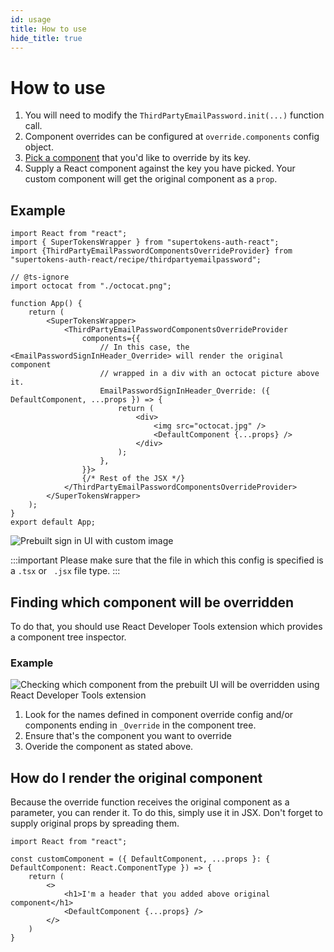 ```yaml
---
id: usage
title: How to use
hide_title: true
---
```



# How to use

1. You will need to modify the `ThirdPartyEmailPassword.init(...)` function call.
2. Component overrides can be configured at `override.components` config object.
3. [Pick a component](#finding-which-component-will-be-overridden) that you'd like to override by its key.
4. Supply a React component against the key you have picked. Your custom component will get the original component as a `prop`.

## Example
<FrontendSDKTabs>
<TabItem value="reactjs">

```tsx
import React from "react";
import { SuperTokensWrapper } from "supertokens-auth-react";
import {ThirdPartyEmailPasswordComponentsOverrideProvider} from "supertokens-auth-react/recipe/thirdpartyemailpassword";

// @ts-ignore
import octocat from "./octocat.png";

function App() {
    return (
        <SuperTokensWrapper>
            <ThirdPartyEmailPasswordComponentsOverrideProvider
                components={{
                    // In this case, the <EmailPasswordSignInHeader_Override> will render the original component
                    // wrapped in a div with an octocat picture above it.
                    EmailPasswordSignInHeader_Override: ({ DefaultComponent, ...props }) => {
                        return (
                            <div>
                                <img src="octocat.jpg" />
                                <DefaultComponent {...props} />
                            </div>
                        );
                    },
                }}>
                {/* Rest of the JSX */}
            </ThirdPartyEmailPasswordComponentsOverrideProvider>
        </SuperTokensWrapper>
    );
}
export default App;
```

<img alt="Prebuilt sign in UI with custom image" src="/img/thirdpartyemailpassword/react-override-octocat.png" />

:::important
Please make sure that the file in which this config is specified is a `.tsx` or ` .jsx` file type.
:::

</TabItem>
</FrontendSDKTabs>

## Finding which component will be overridden
To do that, you should use React Developer Tools extension which provides a component tree inspector.

### Example
<img alt="Checking which component from the prebuilt UI will be overridden using React Developer Tools extension" src="/img/thirdpartyemailpassword/override/find-component.png" />

1. Look for the names defined in component override config and/or components ending in `_Override` in the component tree.
2. Ensure that's the component you want to override
3. Overide the component as stated above.

## How do I render the original component
Because the override function receives the original component as a parameter,
you can render it. To do this, simply use it in JSX. Don't forget to supply original props
by spreading them.

```tsx
import React from "react";

const customComponent = ({ DefaultComponent, ...props }: { DefaultComponent: React.ComponentType }) => {
    return (
        <>
            <h1>I'm a header that you added above original component</h1>
            <DefaultComponent {...props} />
        </>
    )
}
```
